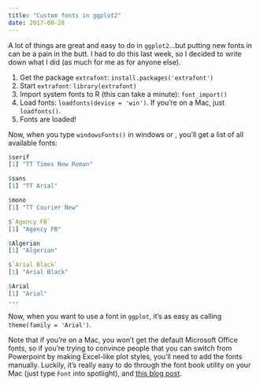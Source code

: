 ```yaml
---
title: "Custom fonts in ggplot2"
date: 2017-08-28
---
```


A lot of things are great and easy to do in `ggplot2`...but putting new fonts in can be a pain in the butt. I had to do this last week, so I decided to write down what I did (as much for me as for anyone else).

1.  Get the package `extrafont`: `install.packages('extrafont')`
2.  Start `extrafont`: `library(extrafont)`
3.  Import system fonts to R (this can take a minute): `font_import()`
4.  Load fonts: `loadfonts(device = 'win')`. If you're on a Mac, just `loadfonts()`.
5.  Fonts are loaded!

Now, when you type `windowsFonts()` in windows or , you'll get a list of all available fonts:

``` r
$serif
[1] "TT Times New Roman"

$sans
[1] "TT Arial"

$mono
[1] "TT Courier New"

$`Agency FB`
[1] "Agency FB"

$Algerian
[1] "Algerian"

$`Arial Black`
[1] "Arial Black"

$Arial
[1] "Arial"
...
```

Now, when you want to use a font in `ggplot`, it's as easy as calling `theme(family = 'Arial')`.

Note that if you're on a Mac, you won't get the default Microsoft Office fonts, so if you're trying to convince people that you can switch from Powerpoint by making Excel-like plot styles, you'll need to add the fonts manually. Luckily, it's really easy to do through the font book utility on your Mac (just type `Font` into spotlight), and [this blog post](http://www.rmtweb.co.uk/calibri-and-cambria-fonts-for-mac).
